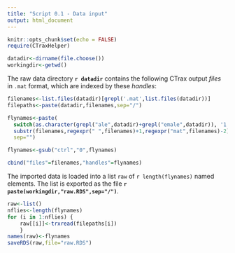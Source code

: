```yaml
---
title: "Script 0.1 - Data input"
output: html_document
---
```


```r
knitr::opts_chunk$set(echo = FALSE)
require(CTraxHelper)
```


```r
datadir<-dirname(file.choose())
workingdir<-getwd()
```

The raw data directory **`r datadir`** contains the following CTrax output *files* in `.mat` format, which are indexed by these *handles*:

```r
filenames<-list.files(datadir)[grepl('.mat',list.files(datadir))]
filepaths<-paste(datadir,filenames,sep="/")

flynames<-paste(
  switch(as.character(grepl("ale",datadir)+grepl("emale",datadir)), '1'='m', '2'='f', '0'='n'),
  substr(filenames,regexpr(" ",filenames)+1,regexpr("mat",filenames)-2),
  sep="")

flynames<-gsub("ctrl","0",flynames)

cbind("files"=filenames,"handles"=flynames)
```

The imported data is loaded into a list `raw` of `r length(flynames)` named elements. The list is exported as the file **`r paste(workingdir,"raw.RDS",sep="/")`**.

```r
raw<-list()
nflies<-length(flynames)
for (i in 1:nflies) {
    raw[[i]]<-trxread(filepaths[i])
    }
names(raw)<-flynames
saveRDS(raw,file="raw.RDS")
```
